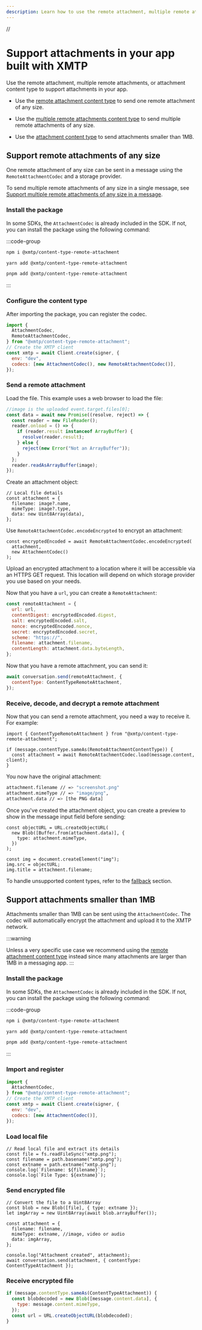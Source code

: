 ```yaml
---
description: Learn how to use the remote attachment, multiple remote attachment, or attachment content types to support attachments in your app built with XMTP
---
```


// 



# Support attachments in your app built with XMTP

Use the remote attachment, multiple remote attachments, or attachment content type to support attachments in your app.

- Use the [remote attachment content type](#support-remote-attachments-of-any-size) to send one remote attachment of any size.

- Use the [multiple remote attachments content type](#support-multiple-remote-attachments-of-any-size-in-a-message) to send multiple remote attachments of any size.

- Use the [attachment content type](#support-attachments-smaller-than-1mb) to send attachments smaller than 1MB.

## Support remote attachments of any size

One remote attachment of any size can be sent in a message using the `RemoteAttachmentCodec` and a storage provider.

To send multiple remote attachments of any size in a single message, see [Support multiple remote attachments of any size in a message](#support-multiple-remote-attachments-of-any-size-in-a-message).

### Install the package

In some SDKs, the `AttachmentCodec` is already included in the SDK. If not, you can install the package using the following command:

:::code-group

```bash [npm]
npm i @xmtp/content-type-remote-attachment
```

```bash [yarn]
yarn add @xmtp/content-type-remote-attachment
```

```bash [pnpm]
pnpm add @xmtp/content-type-remote-attachment
```

:::

### Configure the content type

After importing the package, you can register the codec.

```jsx [Node]
import {
  AttachmentCodec,
  RemoteAttachmentCodec,
} from "@xmtp/content-type-remote-attachment";
// Create the XMTP client
const xmtp = await Client.create(signer, {
  env: "dev",
  codecs: [new AttachmentCodec(), new RemoteAttachmentCodec()],
});
```

### Send a remote attachment

Load the file. This example uses a web browser to load the file:

```jsx [Node]
//image is the uploaded event.target.files[0];
const data = await new Promise((resolve, reject) => {
  const reader = new FileReader();
  reader.onload = () => {
    if (reader.result instanceof ArrayBuffer) {
      resolve(reader.result);
    } else {
      reject(new Error("Not an ArrayBuffer"));
    }
  };
  reader.readAsArrayBuffer(image);
});
```

Create an attachment object:

```tsx [Node]
// Local file details
const attachment = {
  filename: image?.name,
  mimeType: image?.type,
  data: new Uint8Array(data),
};
```

Use `RemoteAttachmentCodec.encodeEncrypted` to encrypt an attachment:

```tsx [Node]
const encryptedEncoded = await RemoteAttachmentCodec.encodeEncrypted(
  attachment,
  new AttachmentCodec()
);
```

Upload an encrypted attachment to a location where it will be accessible via an HTTPS GET request. This location will depend on which storage provider you use based on your needs.

Now that you have a `url`, you can create a `RemoteAttachment`:

```jsx [Node]
const remoteAttachment = {
  url: url,
  contentDigest: encryptedEncoded.digest,
  salt: encryptedEncoded.salt,
  nonce: encryptedEncoded.nonce,
  secret: encryptedEncoded.secret,
  scheme: "https://",
  filename: attachment.filename,
  contentLength: attachment.data.byteLength,
};
```

Now that you have a remote attachment, you can send it:

```jsx [Node]
await conversation.send(remoteAttachment, {
  contentType: ContentTypeRemoteAttachment,
});
```

### Receive, decode, and decrypt a remote attachment

Now that you can send a remote attachment, you need a way to receive it. For example:

```tsx [Node]
import { ContentTypeRemoteAttachment } from "@xmtp/content-type-remote-attachment";

if (message.contentType.sameAs(RemoteAttachmentContentType)) {
  const attachment = await RemoteAttachmentCodec.load(message.content, client);
}
```

You now have the original attachment:

```bash [Bash]
attachment.filename // => "screenshot.png"
attachment.mimeType // => "image/png",
attachment.data // => [the PNG data]
```

Once you've created the attachment object, you can create a preview to show in the message input field before sending:

```tsx [Node]
const objectURL = URL.createObjectURL(
  new Blob([Buffer.from(attachment.data)], {
    type: attachment.mimeType,
  })
);

const img = document.createElement("img");
img.src = objectURL;
img.title = attachment.filename;
```

To handle unsupported content types, refer to the [fallback](#TODO) section.

## Support attachments smaller than 1MB

Attachments smaller than 1MB can be sent using the `AttachmentCodec`. The codec will automatically encrypt the attachment and upload it to the XMTP network.

:::warning

Unless a very specific use case we recommend using the [remote attachment content type](/inboxes/content-types/attachments) instead since many attachments are larger than 1MB in a messaging app.
:::

### Install the package

In some SDKs, the `AttachmentCodec` is already included in the SDK. If not, you can install the package using the following command:

:::code-group

```bash [npm]
npm i @xmtp/content-type-remote-attachment
```

```bash [yarn]
yarn add @xmtp/content-type-remote-attachment
```

```bash [pnpm]
pnpm add @xmtp/content-type-remote-attachment
```
:::

### Import and register

```jsx [Node]
import {
  AttachmentCodec,
} from "@xmtp/content-type-remote-attachment";
// Create the XMTP client
const xmtp = await Client.create(signer, {
  env: "dev",
  codecs: [new AttachmentCodec()],
});
```

### Load local file

```tsx [Node]
// Read local file and extract its details
const file = fs.readFileSync("xmtp.png");
const filename = path.basename("xmtp.png");
const extname = path.extname("xmtp.png");
console.log(`Filename: ${filename}`);
console.log(`File Type: ${extname}`);
```

### Send encrypted file

```tsx [Node]
// Convert the file to a Uint8Array
const blob = new Blob([file], { type: extname });
let imgArray = new Uint8Array(await blob.arrayBuffer());

const attachment = {
  filename: filename,
  mimeType: extname, //image, video or audio
  data: imgArray,
};

console.log("Attachment created", attachment);
await conversation.send(attachment, { contentType: ContentTypeAttachment });
```

### Receive encrypted file

```jsx [Node]
if (message.contentType.sameAs(ContentTypeAttachment)) {
  const blobdecoded = new Blob([message.content.data], {
    type: message.content.mimeType,
  });
  const url = URL.createObjectURL(blobdecoded);
}
```
